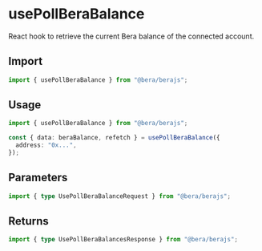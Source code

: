 # usePollBeraBalance

React hook to retrieve the current Bera balance of the connected account.

## Import

```ts twoslash
import { usePollBeraBalance } from "@bera/berajs";
```

## Usage

```ts twoslash [example.ts]
import { usePollBeraBalance } from "@bera/berajs";

const { data: beraBalance, refetch } = usePollBeraBalance({
  address: "0x...",
});

```

## Parameters

```ts twoslash
import { type UsePollBeraBalanceRequest } from "@bera/berajs";
```

## Returns

```ts twoslash
import { type UsePollBeraBalancesResponse } from "@bera/berajs";
```
